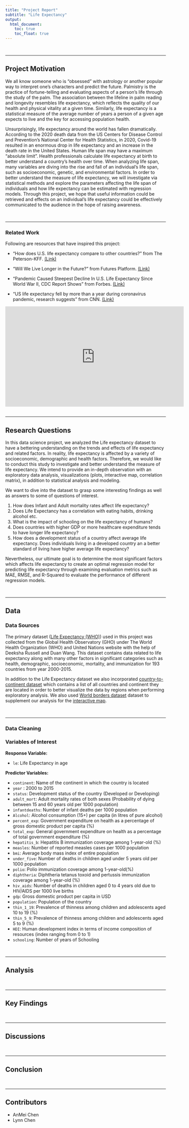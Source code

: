 ```yaml
---
title: "Project Report"
subtitle: "Life Expectancy"
output: 
  html_document:
    toc: true
    toc_float: true
---
```

<style type="text/css">

h1.title {
  font-size: 50px;
  text-align: left;
  font-family: Papyrus;
  font-weight: bold;
  font-variant: small-caps
}
</style>

<br>
<hr>
## Project Motivation

We all know someone who is “obsessed” with astrology or another popular way to interpret one’s characters and predict the future. Palmistry is the practice of fortune-telling and evaluating aspects of a person’s life through the study of the palm. The association between the lifeline in palm reading and longevity resembles life expectancy, which reflects the quality of our health and physical vitality at a given time. Similarly, life expectancy is a statistical measure of the average number of years a person of a given age expects to live and the key for accessing population health. 

Unsurprisingly, life expectancy around the world has fallen dramatically. According to the 2020 death data from the US Centers for Disease Control and Prevention's National Center for Health Statistics, in 2020, Covid-19 resulted in an enormous drop in life expectancy and an increase in the death rate in the United States. Human life span may have a maximum “absolute limit”. Health professionals calculate life expectancy at birth to better understand a country’s health over time. When analyzing life span, many variables are diving into the rise and fall of an individual’s life span, such as socioeconomic, genetic, and environmental factors. In order to better understand the measure of life expectancy, we will investigate via statistical methods and explore the parameters affecting the life span of individuals and how life expectancy can be estimated with regression models. Through this project, we hope that useful information could be retrieved and effects on an individual’s life expectancy could be effectively communicated to the audience in the hope of raising awareness. 

<br>
<hr>

### Related Work 

Following are resources that have inspired this project:

* "How does U.S. life expectancy compare to other countries?" from The Peterson-KFF. [(Link)](https://www.healthsystemtracker.org/chart-collection/u-s-life-expectancy-compare-countries/)

* "Will We Live Longer in the Future?" from Futures Platform. [(Link)](https://www.futuresplatform.com/blog/will-we-live-longer-future)

* "Pandemic Caused Steepest Decline In U.S. Life Expectancy Since World War II, CDC Report Shows" from Forbes. [(Link)](https://www.forbes.com/sites/siladityaray/2021/12/22/pandemic-caused-steepest-decline-in-us-life-expectancy-since-world-war-ii-cdc-report-shows/?sh=6d0a856c4365)

* "US life expectancy fell by more than a year during coronavirus pandemic, research suggests" from CNN. [(Link)](https://www.cnn.com/2021/06/24/health/us-life-expectancy-covid-19-pandemic-study-wellness/index.html)

<div align="center">
<iframe width="560" height="315" src="https://www.youtube.com/embed/_30TjaV4F3g" title="YouTube video player" frameborder="0" allow="accelerometer; autoplay; clipboard-write; encrypted-media; gyroscope; picture-in-picture" allowfullscreen></iframe>
</div>

<br>
<hr>

## Research Questions

In this data science project, we analyzed the Life expectancy dataset to have a bettering understanding on the trends and effects of life expectancy and related factors. In reality, life expectancy is  affected by a variety of socioeconomic, demographic and health factors. Therefore, we would like to conduct this study to investigate and better understand the measure of life expectancy. We intend to provide an in-depth observation with an exploratory data analysis, visualizations (plots, interactive map, correlation matrix), in addition to statistical analysis and modeling. 

We want to dive into the dataset to grasp some interesting findings as well as answers to some of questions of interest. 

1. How does Infant and Adult mortality rates affect life expectancy?
2. Does Life Expectancy has a correlation with eating habits, drinking alcohol etc. 
3. What is the impact of schooling on the life expectancy of humans?
4. Does countries with higher GDP or more healthcare expenditure tends to have longer life expectancy?
5. How does a development status of a country affect average life expectancy. Does individuals living in a developed country an a better standard of living have higher average life expectancy?

Nevertheless, our ultimate goal is to determine the most significant factors which affects life expectancy to create an optimal regression model for predicting life expectancy through examining evaluation metrics such as MAE, RMSE, and R-Squared to evaluate the performance of different regression models.


<br>
<hr>
## Data

### Data Sources


The primary dataset ([Life Expectancy (WHO)](https://www.kaggle.com/kumarajarshi/life-expectancy-who)) used in this project was collected from the Global Health Observatory (GHO) under The World Health Organization (WHO) and United Nations website with the help of Deeksha Russell and Duan Wang. This dataset contains data related to life expectancy along with many other factors in significant categories such as health, demographic, socioeconomic, mortality, and immunization for 193 countries from year 2000-2015. 

In addition to the Life Expectancy dataset we also incorporated [country-to-continent dataset](https://www.kaggle.com/statchaitya/country-to-continent) which contains a list of all countries and continent they are located in order to better visualize the data by regions when performing exploratory analysis. We also used [World borders dataset](http://thematicmapping.org/downloads/world_borders.php) dataset to supplement our analysis for the [interactive map](interactive_map.html).


<br>
<hr>
### Data Cleaning


### Variables of Interest

**Response Variable:**

* `le`: Life Expectancy in age

**Predictor Variables:**

* `continent`: Name of the continent in which the country is located
* `year` : 2000 to 2015
* `status`: Development status of the country (Developed or Developing)
* `adult_mort`: Adult mortality rates of both sexes (Probability of dying between 15 and 60 years old per 1000 population)
* `infantdeaths`: Number of infant deaths per 1000 population
* `Alcohol`: Alcohol consumption (15+) per capita (in litres of pure alcohol)
* `percent_exp`: Government expenditure on health as a percentage of gross domestic product per capita (%)
* `total_exp`: General government expenditure on health as a percentage of total government expenditure (%)
* `hepatitis_b`: Hepatitis B immunization coverage among 1-year-old (%)
* `measles`: Number of reported measles cases per 1000 population
* `bmi`: Average body mass index of entire population
* `under_five`: Number of deaths in children aged under 5 years old per 1000 population
* `polio`: Polio immunization coverage among 1-year-old(%)
* `diphtheria`: Diphtheria tetanus toxoid and pertussis immunization coverage among 1-year-old (%)
* `hiv_aids`: Number of deaths in children aged 0 to 4 years old due to HIV/AIDS per 1000 live births
* `gdp`: Gross domestic product per capita in USD
* `population`: Population of the country
* `thin_1_19`: Prevalence of thinness among children and adolescents aged 10 to 19 (%)
* `thin_5_9`: Prevalence of thinness among children and adolescents aged 5 to 9 (%)
* `HDI`: Human development index in terms of income composition of resources (index ranging from 0 to 1)
* `schooling`: Number of years of Schooling

<br>
<hr>

## Analysis

<br>
<hr>

## Key Findings


<br>
<hr>

## Discussions


<br>
<hr>

## Conclusion


<br>
<hr>

## Contributors
* AnMei Chen 
* Lynn Chen


